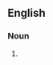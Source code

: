 {{also|tongue-clackers}}

==English==

===Noun===
{{head|en|noun plural form|head=[[tongue]] [[clacker]]s}}

# {{plural of|tongue clacker|lang=en}}
